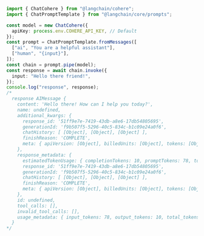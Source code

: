 ```typescript
import { ChatCohere } from "@langchain/cohere";
import { ChatPromptTemplate } from "@langchain/core/prompts";

const model = new ChatCohere({
  apiKey: process.env.COHERE_API_KEY, // Default
});
const prompt = ChatPromptTemplate.fromMessages([
  ["ai", "You are a helpful assistant"],
  ["human", "{input}"],
]);
const chain = prompt.pipe(model);
const response = await chain.invoke({
  input: "Hello there friend!",
});
console.log("response", response);
/*
  response AIMessage {
    content: 'Hello there! How can I help you today?',
    name: undefined,
    additional_kwargs: {
      response_id: '51ff9e7e-7419-43db-a8e6-17db54805695',
      generationId: 'f9b507f5-5296-40c5-834c-b1c09e24a0f6',
      chatHistory: [ [Object], [Object], [Object] ],
      finishReason: 'COMPLETE',
      meta: { apiVersion: [Object], billedUnits: [Object], tokens: [Object] }
    },
    response_metadata: {
      estimatedTokenUsage: { completionTokens: 10, promptTokens: 78, totalTokens: 88 },
      response_id: '51ff9e7e-7419-43db-a8e6-17db54805695',
      generationId: 'f9b507f5-5296-40c5-834c-b1c09e24a0f6',
      chatHistory: [ [Object], [Object], [Object] ],
      finishReason: 'COMPLETE',
      meta: { apiVersion: [Object], billedUnits: [Object], tokens: [Object] }
    },
    id: undefined,
    tool_calls: [],
    invalid_tool_calls: [],
    usage_metadata: { input_tokens: 78, output_tokens: 10, total_tokens: 88 }
  }
*/
```